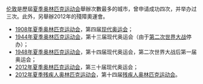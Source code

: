 [[伦敦|伦敦]]是歷屆[[夏季奥林匹克运动会|夏季奥林匹克运动会]]舉辦次數最多的城市，曾申请成功四次，并举办过三次。此外，另舉辦2012年的殘障奧運會。

*[[1908年夏季奥林匹克运动会|1908年夏季奥林匹克运动会]]，第四届[[奥林匹克运动会|现代奥运会]]；
*[[1944年夏季奥林匹克运动会|1944年夏季奥林匹克运动会]]，第十三届现代奥运会（由于[[第二次世界大战|第二次世界大战]]停办）；
*[[1948年夏季奥林匹克运动会|1948年夏季奥林匹克运动会]]，第十四届现代奥运会，第二次世界大战后第一届奥运会；
*[[2012年夏季奥林匹克运动会|2012年夏季奥林匹克运动会]]，第三十届现代奥运会；
*[[2012年夏季残奥会|2012年夏季残疾人奥林匹克运动会]]，第十四届[[残奥会|残疾人奥林匹克运动会]]。

{{disambig|L|Cat=奥运会消歧义}}